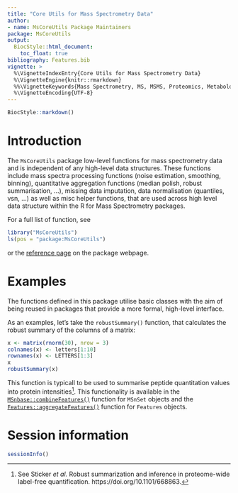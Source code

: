 ```yaml
---
title: "Core Utils for Mass Spectrometry Data"
author:
- name: MsCoreUtils Package Maintainers
package: MsCoreUtils
output:
  BiocStyle::html_document:
    toc_float: true
bibliography: Features.bib
vignette: >
  %\VignetteIndexEntry{Core Utils for Mass Spectrometry Data}
  %\VignetteEngine{knitr::rmarkdown}
  %%\VignetteKeywords{Mass Spectrometry, MS, MSMS, Proteomics, Metabolomics, Infrastructure, Quantitative }
  %\VignetteEncoding{UTF-8}
---
```


```r
BiocStyle::markdown()
```


# Introduction

The `MsCoreUtils` package low-level functions for mass spectrometry
data and is independent of any high-level data structures. These
functions include mass spectra processing functions (noise estimation,
smoothing, binning), quantitative aggregation functions (median
polish, robust summarisation, ...), missing data imputation, data
normalisation (quantiles, vsn, ...)  as well as misc helper functions,
that are used across high level data structure within the R for Mass
Spectrometry packages.

For a full list of function, see 

```r
library("MsCoreUtils")
ls(pos = "package:MsCoreUtils")
```

or the [reference
page](https://rformassspectrometry.github.io/MsCoreUtils/reference/index.html)
on the package webpage.


# Examples

The functions defined in this package utilise basic classes with the
aim of being reused in packages that provide a more formal, high-level
interface.

As an examples, let's take the `robustSummary()` function, that
calculates the robust summary of the columns of a matrix:

```r
x <- matrix(rnorm(30), nrow = 3)
colnames(x) <- letters[1:10]
rownames(x) <- LETTERS[1:3]
x
robustSummary(x)
```

This function is typicall to be used to summarise peptide quantitation
values into protein intensities[^robuststum]. This functionality is
available in the
[`MSnbase::combineFeatures()`](http://lgatto.github.io/MSnbase/reference/combineFeatures.html)
function for `MSnSet` objects and the
[`Features::aggregateFeatures()`](https://rformassspectrometry.github.io/Features/reference/Features-aggregate.html)
function for `Features` objects.


[^robuststum]: See Sticker *et al.* Robust summarization and inference
    in proteome-wide label-free
    quantification. https://doi.org/10.1101/668863.


# Session information {-}

```r
sessionInfo()
```

